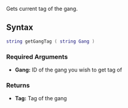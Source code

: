{{Server function}}
Gets current tag of the gang.

==Syntax== 
<syntaxhighlight lang="lua">
string getGangTag ( string Gang )
</syntaxhighlight>

===Required Arguments=== 
*'''Gang:''' ID of the gang you wish to get tag of

===Returns===
*'''Tag:''' Tag of the gang
